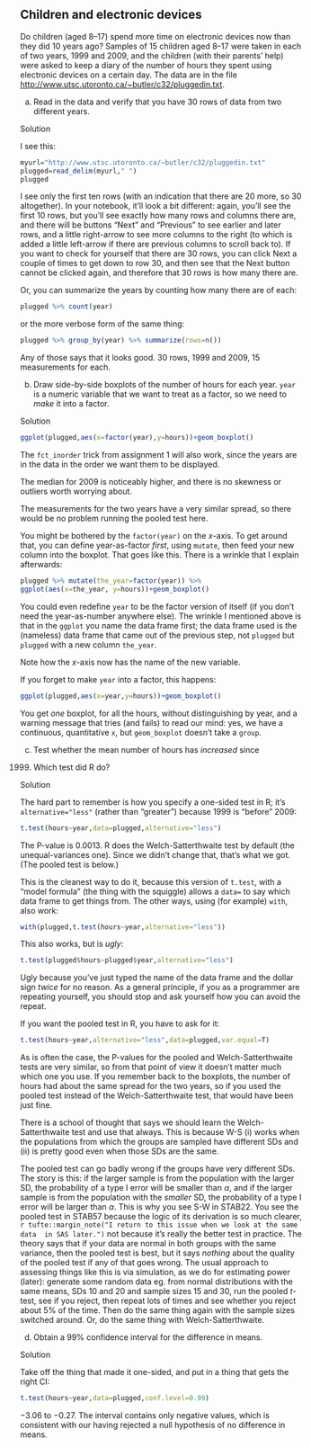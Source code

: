 ##  Children and electronic devices


 Do children (aged 8--17) spend more time on electronic
devices now than they did 10 years ago? Samples of 15 children aged
8--17 were taken in each of two years, 1999 and 2009, and the children (with
their parents' help) were
asked to keep a diary of the number of hours they spent using
electronic devices on a certain day. The data are in the file
[http://www.utsc.utoronto.ca/~butler/c32/pluggedin.txt](http://www.utsc.utoronto.ca/~butler/c32/pluggedin.txt).



(a) Read in the data and  verify that you have 30 rows of data from two
different years.


Solution


I see this:
```r
myurl="http://www.utsc.utoronto.ca/~butler/c32/pluggedin.txt"
plugged=read_delim(myurl," ")
plugged
``` 

I see only the first ten rows (with an indication that there are 20 more, so 30 altogether). In your notebook, it'll look a bit different: again, you'll see the first 10 rows, but you'll see exactly how many rows and columns there are, and there will be buttons "Next" and "Previous" to see earlier and later rows, and a little right-arrow to see more columns to the right (to which is added a little left-arrow if there are previous columns to scroll back to). If you want to check for yourself that there are 30 rows, you can click Next a couple of times to get down to row 30, and then see that the Next button cannot be clicked again, and therefore that 30 rows is how many there are.

Or, you can summarize the years by counting how many there are
of each:

```r
plugged %>% count(year)
``` 

or the more verbose form of the same thing:

```r
plugged %>% group_by(year) %>% summarize(rows=n())
``` 

Any of those says that it looks good. 30 rows, 1999 and 2009, 15
measurements for each.



(b) Draw side-by-side boxplots of the number of hours for each
year. `year` is a numeric variable that we want to treat as a
factor, so we need to *make* it into a factor.



Solution


```r
ggplot(plugged,aes(x=factor(year),y=hours))+geom_boxplot()
``` 

The `fct_inorder` trick from assignment 1 will also work, since
the years are in the data in the order we want them to be displayed.

The median for 2009 is noticeably higher, and there is no skewness or
outliers worth worrying about.

The measurements for the two years have a very similar spread, so
there would be no problem running the pooled test here.

You might be bothered by the `factor(year)` on the $x$-axis. To
get around that, you can define year-as-factor *first*, using
`mutate`, then feed your new column into the boxplot. That goes
like this. There is a wrinkle that I explain afterwards:

```r
plugged %>% mutate(the_year=factor(year)) %>%
ggplot(aes(x=the_year, y=hours))+geom_boxplot()
``` 

You could even redefine `year` to be the factor version of
itself (if you don't need the year-as-number anywhere else). The
wrinkle I mentioned above is that in the `ggplot` you \emph{do
not} name the data frame first; the data frame used is the
(nameless) data frame that came out of the previous step, not
`plugged` but `plugged` with a new column
`the_year`.

Note how the $x$-axis now has the name of the new variable.

If you forget to make `year` into a factor, this happens:

```r
ggplot(plugged,aes(x=year,y=hours))+geom_boxplot()
``` 

You get *one* boxplot, for all the hours, without distinguishing
by year, and a warning message that tries (and fails) to read our
mind: yes, we have a continuous, quantitative `x`, but
`geom_boxplot` doesn't take a `group`.




(c) Test whether the mean number of hours has *increased* since
1999. Which test did R do?



Solution


The hard part to remember is how you specify a one-sided test in
R; it's `alternative="less"` (rather
than "greater") because 1999 is "before" 2009:

```r
t.test(hours~year,data=plugged,alternative="less")  
``` 

The P-value is 0.0013. R does the Welch-Satterthwaite test by default
(the unequal-variances one). Since we didn't change that, that's what
we got. (The pooled test is below.)

This is the cleanest way to do it, because this version of
`t.test`, with a "model formula" (the thing with the
squiggle) allows a `data=` to say which data frame to get
things from. The other ways, using (for example) `with`, also work:

```r
with(plugged,t.test(hours~year,alternative="less"))
``` 

This also works, but is *ugly*:

```r
t.test(plugged$hours~plugged$year,alternative="less")
``` 

Ugly because you've just typed the name of the data frame and the
dollar sign *twice* for no reason. As a general principle, if you
as a programmer are repeating yourself, you should stop and ask
yourself how you can avoid the repeat.

If you want the pooled test in R, you have to ask for it:

```r
t.test(hours~year,alternative="less",data=plugged,var.equal=T)    
``` 

As is often the case, the P-values for the pooled and
Welch-Satterthwaite tests are very similar, so from that point of view
it doesn't matter much which one you use. If you remember back to the
boxplots, the number of hours had about the same spread for the two
years, so if you used the pooled test instead of the
Welch-Satterthwaite test, that would have been just fine.

There is a school of thought that says we should learn the
Welch-Satterthwaite test and use that always. This is because W-S (i)
works when the populations from which the groups are sampled have
different SDs and (ii) is pretty good even when those SDs are the same.

The pooled test can go badly wrong if the groups have very different
SDs.  The story is this: if the larger sample is from the population
with the larger SD, the probability of a type I error will be smaller
than $\alpha$, and if the larger sample is from the population with
the *smaller* SD, the probability of a type I error will be
larger than $\alpha$. This is why you see S-W in STAB22. You see the
pooled test in STAB57 because the logic of its derivation is so much
clearer,
`r tufte::margin_note("I return to this issue when we look at the same data  in SAS later.")` 
not because it's really the better test in
practice. The theory says that if your data are normal in both groups
with the same variance, then the pooled test is best, but it says
*nothing* about the quality of the pooled test if any of that
goes wrong.
The usual approach to assessing things like this is via simulation,
as we do for estimating power (later): generate some random data
eg. from normal distributions with the same means, SDs 10 and 20
and sample sizes 15 and 30, run the pooled $t$-test, see if you
reject, then repeat lots of times and see whether you reject about
5\% of the time. Then do the same thing again with the sample sizes
switched around. Or, do the same thing with Welch-Satterthwaite.




(d) Obtain a 99\% confidence interval for the difference in means.



Solution


Take off the thing that made it one-sided, and
put in a thing that gets the right CI:

```r
t.test(hours~year,data=plugged,conf.level=0.99)  
``` 

$-3.06$ to $-0.27$. The interval contains only negative values, which
is consistent with our having rejected a null hypothesis of no
difference in means.





